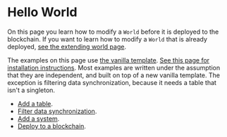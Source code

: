 # Hello World

On this page you learn how to modify a `World` before it is deployed to the blockchain.
If you want to learn how to modify a `World` that is already deployed, [see the extending world page](./extending-world).

The examples on this page use [the vanilla template](../template/typescript/vanilla).
[See this page for installation instructions](../template/typescript/getting-started).
Most examples are written under the assumption that they are independent, and built on top of a new vanilla template.
The exception is filtering data synchronization, because it needs a table that isn't a singleton.

- [Add a table](hello-world/add-table).
- [Filter data synchronization](hello-world/filter-sync).
- [Add a system](hello-world/add-system).
- [Deploy to a blockchain](hello-world/deploy).
